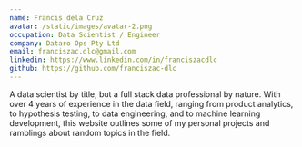 ```yaml
---
name: Francis dela Cruz
avatar: /static/images/avatar-2.png
occupation: Data Scientist / Engineer
company: Dataro Ops Pty Ltd
email: franciszac.dlc@gmail.com
linkedin: https://www.linkedin.com/in/franciszacdlc
github: https://github.com/franciszac-dlc
---
```


A data scientist by title, but a full stack data professional by nature. With over 4 years of experience in the data field, ranging from product analytics, to hypothesis testing, to data engineering, and to machine learning development, this website outlines some of my personal projects and ramblings about random topics in the field.
